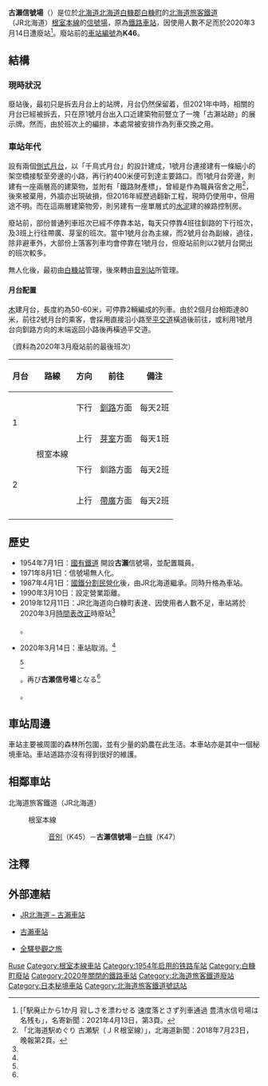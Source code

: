 {{noteTA
|1=zh-hk:信號場;zh-tw:號誌站;
}}
{{日本車站資訊
|公司色     = #2cb431
|文字色     = 
|站名       = 古瀨信號場
|圖片       = JR Nemuro-Main-Line Furuse Station Platform 2.jpg
|pxl        = 240px
|圖片說明   = 未廢站前的2號月台及其交換路軌（2018年9月）
|日文原名   = 古瀬信号場
|平假名     = ふるせしんごうじょう
|羅馬拼音   = Furuse Shingōjō
|副站名 = 
|前一站     = K45 [[音別車站|音別]]
|前一站距離 = 9.7
|後一站距離 = 6.3
|後一站     = [[白糠車站|白糠]] K47
|電報略號   = フセ
|車站編號   = 
|停站路線數 = 
|所屬公司   = [[File:JR_logo_(hokkaido).svg|23px]][[北海道旅客鐵道|北海道旅客鐵道]]（JR北海道）
|所屬路線   = {{color|#8cc63e|■}}[[根室本線|根室本線]]
|距離       = 274.8
|起點站     = [[瀧川車站|瀧川]]
|所在地     = [[北海道|北海道]][[白糠郡|白糠郡]][[白糠町|白糠町]]和天別
|車站構造   = 地面車站
|啟用年月日 = 1954年7月1日
|廢站年月日 = 
|備註       = 信號場
|全寬備註   = 
}}

'''古瀨信號場'''（{{jpn|j=古瀬信号場|hg=ふるせしんごうじょう|rm=Furuse Shingōjō|f=y}}）是位於[[北海道|北海道]][[北海道|北海道]][[白糠郡|白糠郡]][[白糠町|白糠町]]的[[北海道旅客鐵道|北海道旅客鐵道]]（JR北海道）[[根室本線|根室本線]]的[[信號場|信號場]]，原為[[鐵路車站|鐵路車站]]，因使用人數不足而於2020年3月14日遭廢站<ref>[「駅廃止から1か月 寂しさを漂わせる 速度落とさず列車通過 豊清水信号場は名残も」，名寄新聞：2021年4月13日，第3頁。</ref>。廢站前的[[車站編號|車站編號]]為'''K46'''。

==結構==
===現時狀況===
廢站後，最初只是拆去月台上的站牌，月台仍然保留着，但2021年中時，相關的月台已經被拆去，只在原1號月台出入口近建築物前豎立了一塊「古瀨站跡」的展示牌。然而，由於班次上的編排，本處常被安排作為列車交換之用。

===車站年代===
{{日本車站資訊
|公司色     = #ccc
|文字色     = 
|站名       = 古瀨站
|圖片       = JR Furuse sta 001.jpg
|pxl        = 240px
|圖片說明   = 仍使用中的車站出入口、1號月台及未翻新前的舊職員宿舍。（2013年9月）
|日文原名   = 古瀬
|平假名     = ふるせ
|羅馬拼音   = Furuse
|副站名 = 
|前一站     = K45 [[音別車站|音別]]
|前一站距離 = 9.7
|後一站距離 = 6.3
|後一站     = [[白糠車站|白糠]] K47
|電報略號   = フセ
|車站編號   = {{車站編號c|#8cc63e|K46}}
|停站路線數 = 
|所屬公司   = [[File:JR_logo_(hokkaido).svg|23px]][[北海道旅客鐵道|北海道旅客鐵道]]（JR北海道）
|所屬路線   = {{color|#8cc63e|■}}[[根室本線|根室本線]]
|距離       = 274.8
|起點站     = [[瀧川車站|瀧川]]
|所在地     = [[北海道|北海道]][[白糠郡|白糠郡]][[白糠町|白糠町]]和天別
|車站構造   = 地面車站
|月台配置   = 2面2線
|啟用年月日 = 1954年7月1日
|廢站年月日 = 2020年3月14日
|乘客人數   = 0
|上下車人次 = 0 
|統計年度   = 2012年
|轉車       = 
|備註       = 無人站
|全寬備註   = 
}}

設有兩個[[側式月台|側式月台]]，以「千鳥式月台」的設計建成，1號月台連接建有一條細小的架空橋接駁至旁邊的小路，再行約400米便可到達主要路口。而1號月台旁邊，則建有一座兩層高的建築物，並附有「鐵路財產標」，曾經是作為職員宿舍之用<ref>「北海道駅めぐり 古瀬駅（ＪＲ根室線）」，北海道新聞：2018年7月23日，晚報第2頁。</ref>，後來被棄用，外牆亦出現破損，但2016年經歷過翻新工程，現時仍使用中，但用途不明。而在這兩層建築物旁，則另建有一座單層式的[[水泥|水泥]]建的線路控制房。

廢站前，部份普通列車班次已經不停靠本站，每天只停靠4班往釧路的下行班次，及3班上行往帶廣、芽室的班次。當中1號月台為主線，而2號月台為副線，過往，除非避車外，大部份上落客列車均會停靠在1號月台，但廢站前則以2號月台開出的班次較多。

無人化後，最初由[[白糠站|白糠站]]管理，後來轉由[[音別站|音別站]]所管理。

====月台配置====
[[木|木]]建月台，長度約為50-60米，可停靠2輛編成的列車。由於2個月台相距達80米，前往2號月台的乘客，會採用直接沿小路至[[平交道|平交道]]橫過後前往，或利用1號月台向釧路方向的末端返回小路後再橫過平交道。

（資料為2020年3月廢站前的最後班次）
{| class="wikitable"
!月台!!路線!!方向!!前往!!備注
|-
! rowspan="2" |1
| rowspan="4" |{{color|#8cc63e|■}}根室本線
| 下行
| [[釧路站|釧路]]方面
| 每天2班
|-
| 上行
| [[芽室站|芽室]]方面
| 每天1班
|-
! rowspan="2" | 2
| 下行
| 釧路方面
| 每天2班
|-
| 上行
| [[帶廣站|帶廣]]方面
| 每天2班
|-
|}

== 歷史 ==
* 1954年7月1日：[[日本國有鐵道|國有鐵道]] 開設'''古瀨'''信號場，並配置職員。
* 1971年8月1日：信號場無人化。
* 1987年4月1日：[[國鐵分割民營化|國鐵分割民營化]]後，由JR北海道繼承。同時升格為車站。
* 1990年3月10日：設定營業距離。
* 2019年12月11日：JR北海道向白糠町表達、因使用者人數不足，車站將於2020年3月[[時間表改正|時間表改正]]時廢站<ref name="hokkaido-np.co.jp/article/373395">{{Cite news|url=https://www.hokkaido-np.co.jp/article/373395|title=JR根室線・古瀬駅 来年3月廃止|newspaper=北海道新聞|date=2019-12-11|accessdate=2019-12-11|archiveurl=https://archive.today/20191211102502/https://www.hokkaido-np.co.jp/article/373395|archivedate=2019-12-11}}</ref>。
* 2020年3月14日：車站取消。<ref name="press/20191213_KO_kaisei">{{Cite press release|url=https://www.jrhokkaido.co.jp/CM/Info/press/pdf/20191213_KO_kaisei.pdf|title=2020年3月ダイヤ改正について|format=PDF|publisher=北海道旅客鉄道|date=2019-12-13|accessdate=2019-12-13|archiveurl=https://web.archive.org/web/20191213082940/http://www.jrhokkaido.co.jp/CM/Info/press/pdf/20191213_KO_kaisei.pdf|archivedate=2019-12-13}}</ref><ref name="hokkaido-np.co.jp/article/402287">{{Cite news|url=https://www.hokkaido-np.co.jp/article/402287|title=寂しいけどありがとう 白糠・古瀬駅、南弟子屈駅が最後の営業 ファンら別れ惜しむ|newspaper=北海道新聞|date=2020-03-14|accessdate=2020-03-26|archiveurl=https://archive.today/20200326154607/https://www.hokkaido-np.co.jp/article/402287|archivedate=2020-03-26}}</ref>。再び'''古瀬信号場'''となる<ref name="nayoro-news/20210413">{{Cite news|和書|title=駅廃止から1か月 寂しさを漂わせる 速度落とさず列車通過 豊清水信号場は名残も|page=3|newspaper=名寄新聞|date=2021-04-13}}</ref>。

== 車站周邊 ==
車站主要被周圍的森林所包圍，並有少量的奶農在此生活。本車站亦是其中一個秘境車站。車站道路亦沒有得到很好的維護。

== 相鄰車站 ==
; 北海道旅客鐵道（JR北海道）
: {{color|#8cc63e|■}}根室本線
:: [[音別站|音別]]（K45）－'''古瀨信號場'''－[[白糠站|白糠]]（K47）

==注釋==
{{reflist}}

== 外部連結 ==
* {{ja}}[http://www.jrhokkaido.co.jp/network/station/station.html#4421 JR北海道 – 古瀨車站]{{Wayback|url=http://www.jrhokkaido.co.jp/network/station/station.html#4421 |date=20190202042725 }}
* {{ja}}[https://web.archive.org/web/20081226115033/http://www.mapion.co.jp/station/ST20506/ 古瀨車站]
* {{ja}}[http://www.tsuchibuta.com/jr-hokkaido/nemuroline/41furuse/41furuse.htm 全驛參觀之旅] {{Wayback|url=http://www.tsuchibuta.com/jr-hokkaido/nemuroline/41furuse/41furuse.htm |date=20210204062939 }}
{{commonscat|Furuse Station}}

{{根室本線2}}
{{DEFAULTSORT:Furuse}}
[[Category:日本鐵路車站_Fu|Ruse]]
[[Category:根室本線車站|Category:根室本線車站]]
[[Category:1954年启用的铁路车站|Category:1954年启用的铁路车站]]
[[Category:白糠町廢站|Category:白糠町廢站]]
[[Category:2020年關閉的鐵路車站|Category:2020年關閉的鐵路車站]]
[[Category:北海道旅客鐵道廢站|Category:北海道旅客鐵道廢站]]
[[Category:日本秘境車站|Category:日本秘境車站]]
[[Category:北海道旅客鐵道號誌站|Category:北海道旅客鐵道號誌站]]